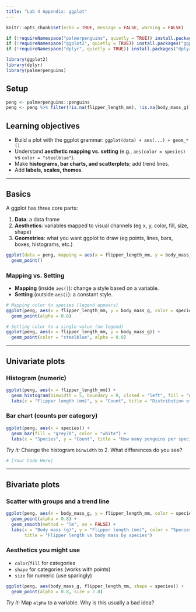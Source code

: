```yaml
---
title: "Lab 4 Appendix: ggplot"
---
```


```r
knitr::opts_chunk$set(echo = TRUE, message = FALSE, warning = FALSE)

if (!requireNamespace("palmerpenguins", quietly = TRUE)) install.packages("palmerpenguins")
if (!requireNamespace("ggplot2", quietly = TRUE)) install.packages("ggplot2")
if (!requireNamespace("dplyr", quietly = TRUE)) install.packages("dplyr")

library(ggplot2)
library(dplyr)
library(palmerpenguins)


```

## Setup

```r
peng <- palmerpenguins::penguins
peng <- peng %>% filter(!is.na(flipper_length_mm), !is.na(body_mass_g))
```

## Learning objectives

- Build a plot with the ggplot grammar: `ggplot(data) + aes(...) + geom_*()`  
- Understand **aesthetic mapping vs. setting** (e.g., `aes(color = species)` vs `color = "steelblue"`).  
- Make **histograms, bar charts, and scatterplots**; add trend lines.  
- Add **labels, scales, themes**.

---

## Basics

A ggplot has three core parts:

1. **Data**: a data frame
2. **Aesthetics**: variables mapped to visual channels (eg x, y, color, fill, size, shape)
3. **Geometries**: what you want ggplot to draw (eg points, lines, bars, boxes, histograms, etc.)

```r
ggplot(data = peng, mapping = aes(x = flipper_length_mm, y = body_mass_g)) +
  geom_point()
```

### Mapping vs. Setting

- **Mapping** (inside `aes()`): change a style based on a variable.
- **Setting** (outside `aes()`): a constant style.

```r
# Mapping color to species (legend appears)
ggplot(peng, aes(x = flipper_length_mm, y = body_mass_g, color = species)) +
  geom_point(alpha = 0.8)

# Setting color to a single value (no legend)
ggplot(peng, aes(x = flipper_length_mm, y = body_mass_g)) +
  geom_point(color = "steelblue", alpha = 0.8)
```

---

## Univariate plots

### Histogram (numeric)

```r
ggplot(peng, aes(x = flipper_length_mm)) +
  geom_histogram(binwidth = 5, boundary = 0, closed = "left", fill = "grey70", color = "white") +
  labs(x = "Flipper length (mm)", y = "Count", title = "Distribution of flipper length")
```

### Bar chart (counts per category)

```r
ggplot(peng, aes(x = species)) +
  geom_bar(fill = "grey70", color = "white") +
  labs(x = "Species", y = "Count", title = "How many penguins per species?")
```

*Try it:* Change the histogram `binwidth` to 2. What differences do you see?

```r
# [Your Code Here]
```

---

## Bivariate plots

### Scatter with groups and a trend line

```r
ggplot(peng, aes(x = body_mass_g, y = flipper_length_mm, color = species)) +
  geom_point(alpha = 0.8) +
  geom_smooth(method = "lm", se = FALSE) +
  labs(x = "Body mass (g)", y = "Flipper length (mm)", color = "Species",
       title = "Flipper length vs body mass by species")
```

### Aesthetics you might use
- `color`/`fill` for categories  
- `shape` for categories (works with points)  
- `size` for numeric (use sparingly)

```r
ggplot(peng, aes(body_mass_g, flipper_length_mm, shape = species)) +
  geom_point(alpha = 0.8, size = 2.8)
```

*Try it:* Map `alpha` to a variable. Why is this usually a bad idea?
